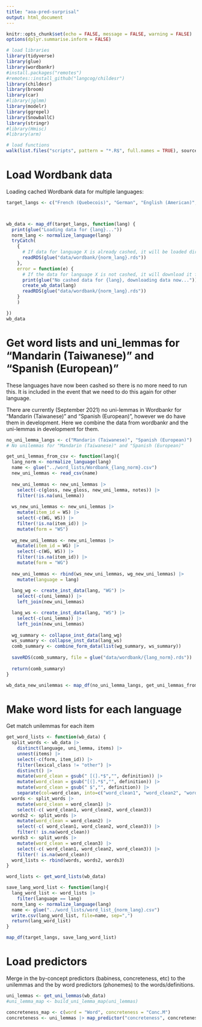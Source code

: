```yaml
---
title: "aoa-pred-surprisal"
output: html_document
---
```


```r
knitr::opts_chunk$set(echo = FALSE, message = FALSE, warning = FALSE)
options(dplyr.summarise.inform = FALSE)

# load libraries
library(tidyverse)
library(glue)
library(wordbankr)
#install.packages("remotes")
#remotes::install_github("langcog/childesr")
library(childesr)
library(broom)
library(car)
#library(jglmm)
library(modelr)
library(ggrepel)
library(SnowballC)
library(stringr)
#library(Hmisc)
#library(arm)

# load functions
walk(list.files("scripts", pattern = "*.R$", full.names = TRUE), source)
```

# Load Wordbank data

Loading cached Wordbank data for multiple languages:
```r
target_langs <- c("French (Quebecois)", "German", "English (American)", "Spanish (Mexican)","Mandarin (Beijing)", "French (French)", "English (Australian)", "English (British)", "Mandarin (Taiwanese)", "Spanish (European)" )



wb_data <- map_df(target_langs, function(lang) {
  print(glue("Loading data for {lang}..."))
  norm_lang <- normalize_language(lang)
  tryCatch( 
    {
      # If data for language X is already cashed, it will be loaded directly into the workspace
      readRDS(glue("data/wordbank/{norm_lang}.rds"))
    },
    error = function(e) {
      # If the data for language X is not cashed, it will download it for all available instruments types, cashe the data for future use and then load it into the workspace
      print(glue("No cashed data for {lang}, downloading data now..."))
      create_wb_data(lang)
      readRDS(glue("data/wordbank/{norm_lang}.rds"))
    }
    )

})
wb_data

```

# Get word lists and uni_lemmas for "Mandarin (Taiwanese)" and "Spanish (European)"
These languages have now been cashed so there is no more need to run this. It is included in the event that we need to do this again for other language.

There are currently (September 2021) no uni-lemmas in Wordbankr for "Mandarin (Taiwanese)" and "Spanish (European)", however we do have them in development. Here we combine the data from wordbankr and the uni-lemmas in development for them.

```r

no_uni_lemma_langs <- c("Mandarin (Taiwanese)", "Spanish (European)")
# No unilemmas for "Mandarin (Taiwanese)" and "Spanish (European)" 

get_uni_lemmas_from_csv <- function(lang){
  lang_norm <- normalize_language(lang)
  name <- glue("../word_lists/Wordbank_{lang_norm}.csv")
  new_uni_lemmas <- read_csv(name)
  
  new_uni_lemmas <- new_uni_lemmas |>
    select(-c(gloss, new_gloss, new_uni_lemma, notes)) |>
    filter(!is.na(uni_lemma))
  
  ws_new_uni_lemmas <- new_uni_lemmas |>
    mutate(item_id = WS) |>
    select(-c(WG, WS)) |>
    filter(!is.na(item_id)) |>
    mutate(form = "WS")
  
  wg_new_uni_lemmas <- new_uni_lemmas |>
    mutate(item_id = WG) |>
    select(-c(WG, WS)) |>
    filter(!is.na(item_id)) |>
    mutate(form = "WG")
  
  new_uni_lemmas <- rbind(ws_new_uni_lemmas, wg_new_uni_lemmas) |>
    mutate(language = lang)
  
  lang_wg <- create_inst_data(lang, "WG") |>
    select(-c(uni_lemma)) |>
    left_join(new_uni_lemmas)

  lang_ws <- create_inst_data(lang, "WS") |>
    select(-c(uni_lemma)) |>
    left_join(new_uni_lemmas)
  
  wg_summary <- collapse_inst_data(lang_wg)
  ws_summary <- collapse_inst_data(lang_ws)
  comb_summary <- combine_form_data(list(wg_summary, ws_summary))
  
  saveRDS(comb_summary, file = glue("data/wordbank/{lang_norm}.rds"))
  
  return(comb_summary)
}

wb_data_new_unilemmas <- map_df(no_uni_lemma_langs, get_uni_lemmas_from_csv)

```

# Make word lists for each language

Get match unilemmas for each item
```r

get_word_lists <- function(wb_data) {
  split_words <- wb_data |>
    distinct(language, uni_lemma, items) |>
    unnest(items) |>
    select(-c(form, item_id)) |>
    filter(lexical_class != "other") |>
    distinct() |>
    mutate(word_clean = gsub(" [(].*$","", definition)) |>
    mutate(word_clean = gsub("[(].*$","", definition)) |>
    mutate(word_clean = gsub(" $","", definition)) |>
    separate(col=word_clean, into=c("word_clean1", "word_clean2", "word_clean3"), sep="/")
  words <- split_words |>
    mutate(word_clean = word_clean1) |>
    select(-c( word_clean1, word_clean2, word_clean3))
  words2 <- split_words |>
    mutate(word_clean = word_clean2) |>
    select(-c( word_clean1, word_clean2, word_clean3)) |>
    filter(! is.na(word_clean))
  words3 <- split_words |>
    mutate(word_clean = word_clean3) |>
    select(-c( word_clean1, word_clean2, word_clean3)) |>
    filter(! is.na(word_clean))  
  word_lists <- rbind(words, words2, words3)
}

word_lists <- get_word_lists(wb_data)

```

```r
save_lang_word_list <- function(lang){
  lang_word_list <- word_lists |>
    filter(language == lang)
  norm_lang <- normalize_language(lang)
  name <- glue("../word_lists/word_list_{norm_lang}.csv")
  write.csv(lang_word_list, file=name, sep=",")
  return(lang_word_list)
}

map_df(target_langs, save_lang_word_list)

```


# Load predictors

Merge in the by-concept predictors (babiness, concreteness, etc) to the unilemmas and the by word predictors (phonemes) to the words/definitions.

```r
uni_lemmas <- get_uni_lemmas(wb_data)
#uni_lemma_map <- build_uni_lemma_map(uni_lemmas)
```

```r

concreteness_map <- c(word = "Word", concreteness = "Conc.M")
concreteness <- uni_lemmas |> map_predictor("concreteness", concreteness_map)
```

